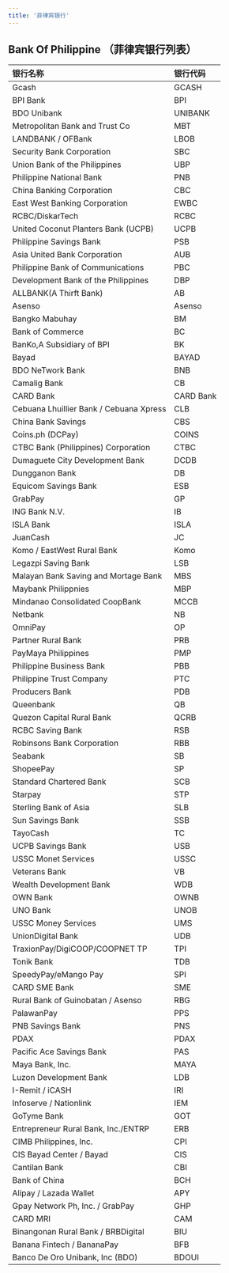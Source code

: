 ```yaml
---
title: '菲律宾银行'
---
```

## Bank Of Philippine （菲律宾银行列表）

| 银行名称                                  | 银行代码      |
|:----------------------------------------|:----------|
| Gcash                                   | GCASH     |
| BPI Bank                                | BPI       |
| BDO Unibank                             | UNIBANK  |
| Metropolitan Bank and Trust Co          | MBT       |
| LANDBANK / OFBank                       | LBOB      |
| Security Bank Corporation               | SBC       |
| Union Bank of the Philippines           | UBP       |
| Philippine National Bank                | PNB       |
| China Banking Corporation               | CBC       |
| East West Banking Corporation           | EWBC      |
| RCBC/DiskarTech                         | RCBC      |
| United Coconut Planters Bank (UCPB)     | UCPB      |
| Philippine Savings Bank                 | PSB       |
| Asia United Bank Corporation            | AUB       |
| Philippine Bank of Communications       | PBC       |
| Development Bank of the Philippines     | DBP       |
| ALLBANK(A Thirft Bank)                  | AB        |
| Asenso                                  | Asenso    |
| Bangko Mabuhay                          | BM        |
| Bank of Commerce                        | BC        |
| BanKo,A Subsidiary of BPI               | BK        |
| Bayad                                   | BAYAD     |
| BDO NeTwork Bank                        | BNB       |
| Camalig Bank                            | CB        |
| CARD Bank                               | CARD Bank |
| Cebuana Lhuillier Bank / Cebuana Xpress | CLB       |
| China Bank Savings                      | CBS       |
| Coins.ph (DCPay)                        | COINS     |
| CTBC Bank (Philippines) Corporation     | CTBC      |
| Dumaguete City Development Bank         | DCDB      |
| Dungganon Bank                          | DB        |
| Equicom Savings Bank                    | ESB       |
| GrabPay                                 | GP        |
| ING Bank N.V.                           | IB        |
| ISLA Bank                               | ISLA      |
| JuanCash                                | JC        |
| Komo / EastWest Rural Bank              | Komo      |
| Legazpi Saving Bank                     | LSB       |
| Malayan Bank Saving and Mortage Bank    | MBS       |
| Maybank Philippnies                     | MBP       |
| Mindanao Consolidated CoopBank          | MCCB      |
| Netbank                                 | NB        |
| OmniPay                                 | OP        |
| Partner Rural Bank                      | PRB       |
| PayMaya Philippines                     | PMP       |
| Philippine Business Bank                | PBB       |
| Philippine Trust Company                | PTC       |
| Producers Bank                          | PDB       |
| Queenbank                               | QB        |
| Quezon Capital Rural Bank               | QCRB      |
| RCBC Saving Bank                        | RSB       |
| Robinsons Bank Corporation              | RBB       |
| Seabank                                 | SB        |
| ShopeePay                               | SP        |
| Standard Chartered Bank                 | SCB       |
| Starpay                                 | STP       |
| Sterling Bank of Asia                   | SLB       |
| Sun Savings Bank                        | SSB       |
| TayoCash                                | TC        |
| UCPB Savings Bank                       | USB       |
| USSC Monet Services                     | USSC      |
| Veterans Bank                           | VB        |
| Wealth Development Bank                 | WDB       |
| OWN Bank                 | OWNB       |
| UNO Bank                 | UNOB       |
| USSC Money Services                 | UMS       |
| UnionDigital Bank                 | UDB       |
| TraxionPay/DigiCOOP/COOPNET	TP	                 | TPI       |
| Tonik Bank	              | TDB       |
| SpeedyPay/eMango Pay	                | SPI       |
| CARD SME Bank	                | SME       |
| Rural Bank of Guinobatan / Asenso	                | RBG       |
| PalawanPay	                | PPS       |
| PNB Savings Bank	                | PNS       |
| PDAX	                | PDAX       |
| Pacific Ace Savings Bank	                | PAS       |
| Maya Bank, Inc.		                | MAYA       |
| Luzon Development Bank		                | LDB       |
| I-Remit / iCASH	                | IRI       |
| Infoserve / Nationlink		                | IEM       |
| GoTyme Bank	                | GOT       |
| Entrepreneur Rural Bank, Inc./ENTRP	                | ERB       |
| CIMB Philippines, Inc.               | CPI       |
| CIS Bayad Center / Bayad                | CIS       |
| Cantilan Bank	                | CBI       |
| Bank of China		                | BCH       |
| Alipay / Lazada Wallet		                | APY       |
| Gpay Network Ph, Inc. / GrabPay			                | GHP       |
| CARD MRI		                | CAM       |
| Binangonan Rural Bank / BRBDigital			                | BIU       |
| Banana Fintech / BananaPay			                | BFB       |
| Banco De Oro Unibank, Inc (BDO)		                | BDOUI       |


















